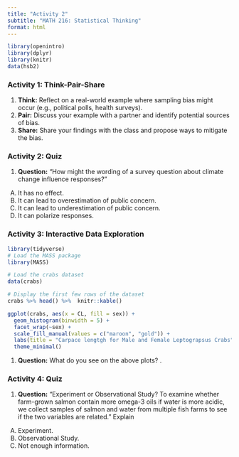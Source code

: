 ```yaml
---
title: "Activity 2"
subtitle: "MATH 216: Statistical Thinking"
format: html
---
```


```r
library(openintro)
library(dplyr)
library(knitr)
data(hsb2)
```

### **Activity 1: Think-Pair-Share**

1. **Think:** Reflect on a real-world example where sampling bias might occur (e.g., political polls, health surveys).
2. **Pair:** Discuss your example with a partner and identify potential sources of bias.
3. **Share:** Share your findings with the class and propose ways to mitigate the bias.


### **Activity 2: Quiz**


1. **Question:** "How might the wording of a survey question about climate change influence responses?"

A) It has no effect.  
B) It can lead to overestimation of public concern.  
C) It can lead to underestimation of public concern.  
D) It can polarize responses.  



### **Activity 3: Interactive Data Exploration**

::: scrollable

```r
library(tidyverse)
# Load the MASS package
library(MASS)

# Load the crabs dataset
data(crabs)

# Display the first few rows of the dataset
crabs %>% head() %>%  knitr::kable()
```

:::

```r
ggplot(crabs, aes(x = CL, fill = sex)) + 
  geom_histogram(binwidth = 5) + 
  facet_wrap(~sex) + 
  scale_fill_manual(values = c("maroon", "gold")) +
  labs(title = "Carpace lengtgh for Male and Female Leptograpsus Crabs") +
  theme_minimal()
```

1. **Question:** What do you see on the above plots? .




### **Activity 4: Quiz**

1. **Question:** "Experiment or Observational Study? To examine whether farm-grown salmon contain more omega-3 oils if water is more acidic, we collect samples of salmon and water from multiple fish farms to see if the two variables are related." Explain

A) Experiment.  
B) Observational Study.  
C) Not enough information.  

